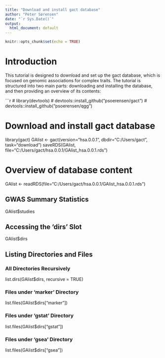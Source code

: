 ```yaml
---
title: "Download and install gact database"
author: "Peter Sørensen"
date: "`r Sys.Date()`"
output:
  html_document: default
---
```


```r
knitr::opts_chunk$set(echo = TRUE)
```

# Introduction
This tutorial is designed to download and set up the gact database, which is focused on genomic associations for complex traits. The tutorial is structured into two main parts: downloading and installing the database, and then providing an overview of its contents:   

```r

# library(devtools)
# devtools::install_github("psoerensen/gact")
# devtools::install_github("psoerensen/qgg")


# Download and install gact database
library(gact)
GAlist <- gact(version="hsa.0.0.1", dbdir="C:/Users/gact", task="download")
saveRDS(GAlist, file="C:/Users/gact/hsa.0.0.1/GAlist_hsa.0.0.1.rds")


# Overview of database content

GAlist <- readRDS(file="C:/Users/gact/hsa.0.0.1/GAlist_hsa.0.0.1.rds")

## GWAS Summary Statistics
GAlist$studies

## Accessing the 'dirs' Slot
GAlist$dirs

## Listing Directories and Files
### All Directories Recursively
list.dirs(GAlist$dirs, recursive = TRUE)

### Files under 'marker' Directory
list.files(GAlist$dirs["marker"])

### Files under 'gstat' Directory
list.files(GAlist$dirs["gstat"])

### Files under 'gsea' Directory
list.files(GAlist$dirs["gsea"])
